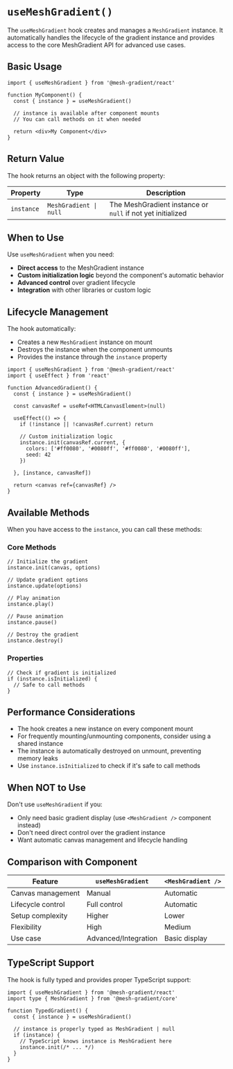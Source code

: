 # `useMeshGradient()`

The `useMeshGradient` hook creates and manages a `MeshGradient` instance. It automatically handles the lifecycle of the gradient instance and provides access to the core MeshGradient API for advanced use cases.

## Basic Usage

```tsx
import { useMeshGradient } from '@mesh-gradient/react'

function MyComponent() {
  const { instance } = useMeshGradient()
  
  // instance is available after component mounts
  // You can call methods on it when needed
  
  return <div>My Component</div>
}
```

## Return Value

The hook returns an object with the following property:

| Property | Type | Description |
|----------|------|-------------|
| `instance` | `MeshGradient \| null` | The MeshGradient instance or `null` if not yet initialized |

## When to Use

Use `useMeshGradient` when you need:

- **Direct access** to the MeshGradient instance
- **Custom initialization logic** beyond the component's automatic behavior
- **Advanced control** over gradient lifecycle
- **Integration** with other libraries or custom logic

## Lifecycle Management

The hook automatically:

- Creates a new `MeshGradient` instance on mount
- Destroys the instance when the component unmounts
- Provides the instance through the `instance` property

```tsx
import { useMeshGradient } from '@mesh-gradient/react'
import { useEffect } from 'react'

function AdvancedGradient() {
  const { instance } = useMeshGradient()

  const canvasRef = useRef<HTMLCanvasElement>(null)
  
  useEffect(() => {
    if (!instance || !canvasRef.current) return
    
    // Custom initialization logic
    instance.init(canvasRef.current, {
      colors: ['#ff0080', '#0080ff', '#ff0080', '#0080ff'],
      seed: 42
    })

  }, [instance, canvasRef])
  
  return <canvas ref={canvasRef} />
}
```

## Available Methods

When you have access to the `instance`, you can call these methods:

### Core Methods

```tsx
// Initialize the gradient
instance.init(canvas, options)

// Update gradient options
instance.update(options)

// Play animation
instance.play()

// Pause animation
instance.pause()

// Destroy the gradient
instance.destroy()
```

### Properties

```tsx
// Check if gradient is initialized
if (instance.isInitialized) {
  // Safe to call methods
}
```

## Performance Considerations

- The hook creates a new instance on every component mount
- For frequently mounting/unmounting components, consider using a shared instance
- The instance is automatically destroyed on unmount, preventing memory leaks
- Use `instance.isInitialized` to check if it's safe to call methods

## When NOT to Use

Don't use `useMeshGradient` if you:

- Only need basic gradient display (use `<MeshGradient />` component instead)
- Don't need direct control over the gradient instance
- Want automatic canvas management and lifecycle handling

## Comparison with Component

| Feature | `useMeshGradient` | `<MeshGradient />` |
|---------|-------------------|-------------------|
| Canvas management | Manual | Automatic |
| Lifecycle control | Full control | Automatic |
| Setup complexity | Higher | Lower |
| Flexibility | High | Medium |
| Use case | Advanced/Integration | Basic display |

## TypeScript Support

The hook is fully typed and provides proper TypeScript support:

```tsx
import { useMeshGradient } from '@mesh-gradient/react'
import type { MeshGradient } from '@mesh-gradient/core'

function TypedGradient() {
  const { instance } = useMeshGradient()
  
  // instance is properly typed as MeshGradient | null
  if (instance) {
    // TypeScript knows instance is MeshGradient here
    instance.init(/* ... */)
  }
}
```